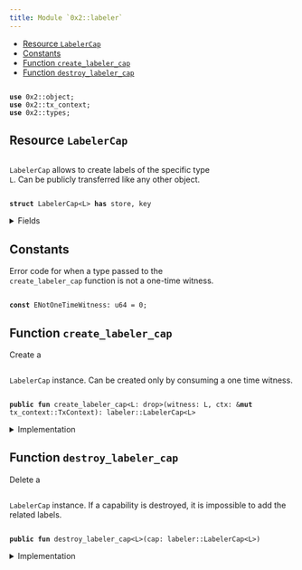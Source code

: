 ```yaml
---
title: Module `0x2::labeler`
---
```




-  [Resource `LabelerCap`](#0x2_labeler_LabelerCap)
-  [Constants](#@Constants_0)
-  [Function `create_labeler_cap`](#0x2_labeler_create_labeler_cap)
-  [Function `destroy_labeler_cap`](#0x2_labeler_destroy_labeler_cap)


<pre><code>
<b>use</b> <Link href="../iota-framework/object.md#0x2_object">0x2::object</Link>;
<b>use</b> <Link href="../iota-framework/tx_context.md#0x2_tx_context">0x2::tx_context</Link>;
<b>use</b> <Link href="../iota-framework/types.md#0x2_types">0x2::types</Link>;
</code></pre>



<Link id="0x2_labeler_LabelerCap"></Link>

## Resource `LabelerCap`

<code>
<Link href="../iota-framework/labeler.md#0x2_labeler_LabelerCap">LabelerCap</Link></code> allows to create labels of the specific type <code>
L</code>.
Can be publicly transferred like any other object.


<pre><code>
<b>struct</b> <Link href="../iota-framework/labeler.md#0x2_labeler_LabelerCap">LabelerCap</Link>&lt;L&gt; <b>has</b> store, key
</code></pre>



<details>
<summary>Fields</summary>


<dl>
<dt>
<code>
id: <Link href="../iota-framework/object.md#0x2_object_UID">object::UID</Link></code>
</dt>
<dd>

</dd>
</dl>


</details>

<Link id="@Constants_0"></Link>

## Constants


<Link id="0x2_labeler_ENotOneTimeWitness"></Link>

Error code for when a type passed to the <code>
create_labeler_cap</code> function is not a one-time witness.


<pre><code>
<b>const</b> <Link href="../iota-framework/labeler.md#0x2_labeler_ENotOneTimeWitness">ENotOneTimeWitness</Link>: u64 = 0;
</code></pre>



<Link id="0x2_labeler_create_labeler_cap"></Link>

## Function `create_labeler_cap`

Create a <code>
<Link href="../iota-framework/labeler.md#0x2_labeler_LabelerCap">LabelerCap</Link></code> instance.
Can be created only by consuming a one time witness.


<pre><code>
<b>public</b> <b>fun</b> <Link href="../iota-framework/labeler.md#0x2_labeler_create_labeler_cap">create_labeler_cap</Link>&lt;L: drop&gt;(witness: L, ctx: &<b>mut</b> <Link href="../iota-framework/tx_context.md#0x2_tx_context_TxContext">tx_context::TxContext</Link>): <Link href="../iota-framework/labeler.md#0x2_labeler_LabelerCap">labeler::LabelerCap</Link>&lt;L&gt;
</code></pre>



<details>
<summary>Implementation</summary>


<pre><code>
<b>public</b> <b>fun</b> <Link href="../iota-framework/labeler.md#0x2_labeler_create_labeler_cap">create_labeler_cap</Link>&lt;L: drop&gt;(witness: L, ctx: &<b>mut</b> TxContext): <Link href="../iota-framework/labeler.md#0x2_labeler_LabelerCap">LabelerCap</Link>&lt;L&gt; \{
    <b>assert</b>!(iota::types::is_one_time_witness(&witness), <Link href="../iota-framework/labeler.md#0x2_labeler_ENotOneTimeWitness">ENotOneTimeWitness</Link>);

    <Link href="../iota-framework/labeler.md#0x2_labeler_LabelerCap">LabelerCap</Link>&lt;L&gt; \{
        id: <Link href="../iota-framework/object.md#0x2_object_new">object::new</Link>(ctx),
    }
}
</code></pre>



</details>

<Link id="0x2_labeler_destroy_labeler_cap"></Link>

## Function `destroy_labeler_cap`

Delete a <code>
<Link href="../iota-framework/labeler.md#0x2_labeler_LabelerCap">LabelerCap</Link></code> instance.
If a capability is destroyed, it is impossible to add the related labels.


<pre><code>
<b>public</b> <b>fun</b> <Link href="../iota-framework/labeler.md#0x2_labeler_destroy_labeler_cap">destroy_labeler_cap</Link>&lt;L&gt;(cap: <Link href="../iota-framework/labeler.md#0x2_labeler_LabelerCap">labeler::LabelerCap</Link>&lt;L&gt;)
</code></pre>



<details>
<summary>Implementation</summary>


<pre><code>
<b>public</b> <b>fun</b> <Link href="../iota-framework/labeler.md#0x2_labeler_destroy_labeler_cap">destroy_labeler_cap</Link>&lt;L&gt;(cap: <Link href="../iota-framework/labeler.md#0x2_labeler_LabelerCap">LabelerCap</Link>&lt;L&gt;) \{
    <b>let</b> <Link href="../iota-framework/labeler.md#0x2_labeler_LabelerCap">LabelerCap</Link>&lt;L&gt; \{
        id,
    } = cap;

    <Link href="../iota-framework/object.md#0x2_object_delete">object::delete</Link>(id);
}
</code></pre>



</details>
